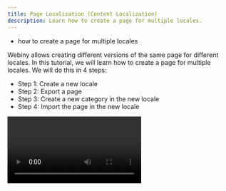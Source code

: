 ```yaml
---
title: Page Localization (Content Localization)
description: Learn how to create a page for multiple locales.
---
```



<Alert type="success" title="WHAT YOU'LL LEARN">

- how to create a page for multiple locales

</Alert>

Webiny allows creating different versions of the same page for different locales. In this tutorial, we will learn how to create a page for multiple locales. We will do this in 4 steps:

- Step 1: Create a new locale 
- Step 2: Export a page
- Step 3: Create a new category in the new locale
- Step 4: Import the page in the new locale

<Video src={pageLocalization} controls={true} />

## Prerequisites

To follow this tutorial, you need the **The benefits of a Serverless CMS** page. If you don’t have the **The benefits of a Serverless CMS** page, please follow the [Create Page](/docs/{version}/user-guides/page-builder/essentials/create-page) tutorial to create it.


## Step 1: Create a New Locale

We will create a new locale for the **Italic** language.

1. From the **Side Menu**, click **Settings** > **LANGUAGES** > **Locales**.

2. Click **+ NEW LOCALE**.

   ✔️ The **New locale** section opens.

3. In the **Code** dropdown, type **it-IT**.

4. In the available options in the dropdown, click **it-IT**.

5. Click **SAVE LOCALE**.


## Step 2: Export a Page

1. From the **Side Menu**, click **Page Builder** > **PAGES** > **Pages**.

    ✔️ The **Pages** screen opens.

2. Select the checkbox on the **The benefits of a Serverless CMS** list item in the list of pages.

3. Click the **EXPORT** icon.

    ✔️ The **Select Page Revision** screen opens.

4. Click **Published**.

5. Click **CONTINUE**.

    ✔️ A screen appears with the prompt **Your export is now ready!**

6. Click the **COPY** icon to copy the export URL.

7. Click **CLOSE**.


## Step 3: Create a New Category in the New Locale

1. Click on the **LOCALE** dropdown in the header section and select **it-IT** to switch to the Italian locale.

2. From the **Side Menu**, click **Page Builder** > **PAGES** > **Categories**.

    ✔️ The **Categories** screen opens.

3. Click **+ NEW CATEGORY**.

    ✔️ The **New Category** form opens.

4. In the **Name** textbox, type **Static**.

5. In the **Slug** textbox, type **static**.

6. In the **URL** textbox, type **/static/**.

7. In the **Layout** dropdown, select **Static page**.

8. Click **SAVE CATEGORY**.

    ✔️ The message "Category saved successfully." displays.


## Step 4: Import the Page in the New Locale

1. From the **Side Menu**, click **Page Builder** > **PAGES** > **Pages**.

    ✔️ The **Pages** screen opens.

2. Click the **IMPORT** icon.

    ✔️ The **Select a category** screen opens.

2. Click **Static**.

4. Click **PASTE FILE URL** to import the page with the copied URL.

6. Paste the copied URL in the **File URL** textbox and click **CONTINUE**.

    ✔️ The **Import Pages** screen appears with the message "All pages have been imported".

7. Click **CONTINUE**.

    ✔️The **Pages** screen opens with the imported page available in the list of pages.

7. Edit the imported page and update the following values:

    | Field         | Current Value                                                           | Updated Value                                                                    |
    | :-------      | :----------------------------------------------                         | :--------------------------                                                      |
    | Page Title    | The benefits of a Serverless CMS                                        | **I vantaggi di un CMS Serverless**                                              |
    | H1            | The benefits of a Serverless CMS                                        | **I vantaggi di un CMS Serverless**                                              |
    | H2            | Increase your business resiliency and reduce infrastructure spend       | **Aumenta la tua attività resilienza e ridurre la spesa infrastrutturale**       |
    | H3            | By switching to Webiny these are the quantifiable gains you can expect: | **Passando a Webiny questi sono i guadagni quantificabili che puoi aspettarti:** |

    **Note**: Similarly, you can update other parts of the page. Or you can create an entirely different page for the new locale.

8. Click **PUBLISH CHANGES**.

    ✔️ The **Pages** screen opens with the message "Your page was published successfully!".

Now, when a user from the Italian locale visits the **The benefits of a Serverless CMS** page, they will see the Italian version of the page.

